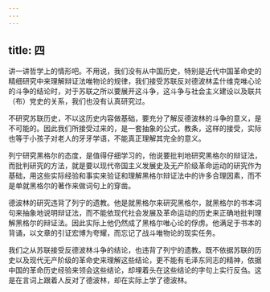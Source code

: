 ```yaml
---
---
---
```

title: 四
---




讲一讲哲学上的情形吧。不用说，我们没有从中国历史，特别是近代中国革命史的精细研究中来理解辩证法唯物论的规律，我们接受苏联反对德波林孟什维克唯心论的斗争的结论时，对于苏联之所以要展开这斗争，这斗争与社会主义建设以及联共（布）党史的关系，我们也没有认真研究过。

不研究苏联历史，不以这历史内容做基础，要充分了解反德波林的斗争的意义，是不可能的。因此我们所接受过来的，是一套抽象的公式，教条，这样的接受，实际也等于小孩子对老人的牙牙学语，不能真正理解其完全的意义。

列宁研究黑格尔的态度，是值得仔细学习的，他说要批判地研究黑格尔的辩证法，而批判研究的方法，就是要以现代帝国主义发展史及无产阶级革命运动的研究作为基础，用这些实际经验和事实来验证和理解黑格尔辩证法中的许多合理因素，而不是单就黑格尔的著作来做词句上的穿凿。

德波林的研究违背了列宁的遗教。他是就黑格尔来研究黑格尔，就黑格尔的书本词句来抽象地说明辩证法，而不能依现代社会发展及革命运动的历史来正确地批判理解黑格尔的辩证法。因此实际上他仍然成了黑格尔唯心论的俘虏。他满足于书本的背诵，以文章的引证宏博为夸耀，而忘记了战斗唯物论的现实任务。

我们之从苏联接受反德波林斗争的结论，也违背了列宁的遗教。既不依据苏联的历史以及现代无产阶级的革命史来理解这些结论，更不能有毛泽东同志的精神，依据中国的革命历史经验来领会这些结论，却埋着头在这些结论的字句上实行反刍。这是在言词上跟着人反对了德波林，却在实际上学了德波林。